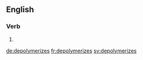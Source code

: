 
==English==

===Verb===
{{head|en|verb form}}

# {{en-third-person singular of|depolymerize}}

[[de:depolymerizes]]
[[fr:depolymerizes]]
[[sv:depolymerizes]]